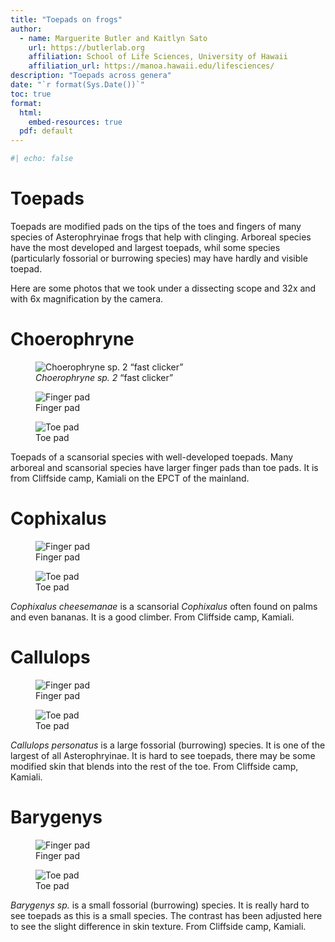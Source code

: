 ```yaml
---
title: "Toepads on frogs"
author:
  - name: Marguerite Butler and Kaitlyn Sato
    url: https://butlerlab.org
    affiliation: School of Life Sciences, University of Hawaii
    affiliation_url: https://manoa.hawaii.edu/lifesciences/
description: "Toepads across genera"
date: "`r format(Sys.Date())`"
toc: true
format: 
  html: 
    embed-resources: true
  pdf: default
---
```

```r
#| echo: false
```

# Toepads 

Toepads are modified pads on the tips of the toes and fingers of many species of Asterophryinae frogs that help with clinging. Arboreal species have the most developed and largest toepads, whil some species (particularly fossorial or burrowing species) may have hardly and visible toepad. 

Here are some photos that we took under a dissecting scope and 32x and with 6x magnification by the camera. 

# Choerophryne

::: {#fig-choero layout-ncol=3}

![_Choerophryne sp. 2_ "fast clicker"](toepads/cliffside/Choerophryne_sp.2_fast_clicker_body_IMG_1262.JPG){#fig-choe2}

![Finger pad](toepads/cliffside/Choerophryne sp.2_finger_IMG_0632.jpg){#fig-choe2fing}

![Toe pad](toepads/cliffside/Choerophryne sp.2_toe_IMG_0634.jpg){#fig-choe2toe}

Toepads of a scansorial species with well-developed toepads. Many arboreal and scansorial species have larger finger pads than toe pads. It is from Cliffside camp, Kamiali on the EPCT of the mainland.
:::

# Cophixalus

::: {#fig-cheese layout-ncol=2}

![Finger pad](toepads/cliffside/Cophixalus cheesmanae complex sp.2_finger_IMG_0635.jpg){#fig-cophcheesefing}

![Toe pad](toepads/cliffside/Cophixalus cheesmanae complex sp.2_toe_IMG_0636.jpg){#fig-cophcheesetoe}

_Cophixalus cheesemanae_ is a scansorial _Cophixalus_ often found on palms and even bananas. It is a good climber. From Cliffside camp, Kamiali. 
:::

# Callulops

::: {#fig-callulops layout-ncol=2}

![Finger pad](toepads/cliffside/Callulops_personatus_finger_IMG_0654.jpg){#fig-callulopsfing}

![Toe pad](toepads/cliffside/Callulops_personatus_toe_IMG_0656.jpg){#fig-callulopstoe}

_Callulops personatus_ is a large fossorial (burrowing) species. It is one of the largest of all Asterophryinae. It is hard to see toepads, there may be some modified skin that blends into the rest of the toe. From Cliffside camp, Kamiali. 
:::


# Barygenys

::: {#fig-barygenys layout-ncol=2}

![Finger pad](toepads/cliffside/Barygenys sp_finger_IMG_0629.jpg){#fig-barygenysfing}

![Toe pad](toepads/cliffside/Barygenys sp._toe_IMG_0630.jpg){#fig-barygenystoe}

_Barygenys sp._ is a small fossorial (burrowing) species. It is really hard to see toepads as this is a small species. The contrast has been adjusted here to see the slight difference in skin texture. From Cliffside camp, Kamiali. 
:::



